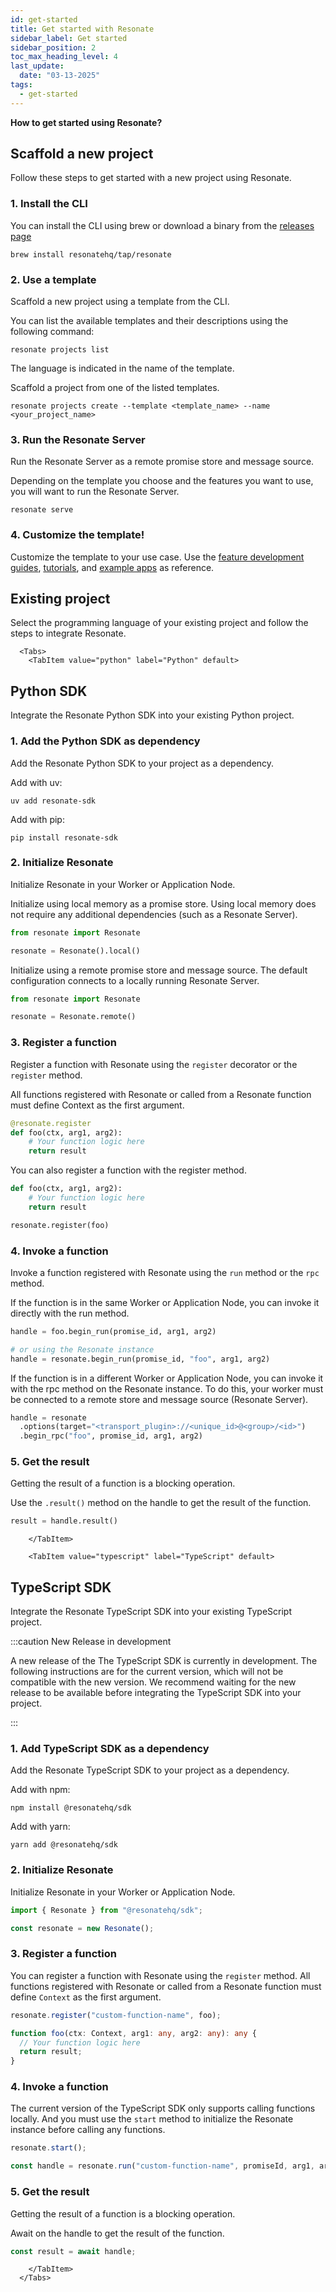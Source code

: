 ```yaml
---
id: get-started
title: Get started with Resonate
sidebar_label: Get started
sidebar_position: 2
toc_max_heading_level: 4
last_update:
  date: "03-13-2025"
tags:
  - get-started
---
```



**How to get started using Resonate?**

<Tabs>
  <TabItem value="new" label="New project" default>

## Scaffold a new project

Follow these steps to get started with a new project using Resonate.

### 1. Install the CLI

You can install the CLI using brew or download a binary from the [releases page](https://github.com/resonatehq/resonate/releases)

```shell
brew install resonatehq/tap/resonate
```

### 2. Use a template

Scaffold a new project using a template from the CLI.

You can list the available templates and their descriptions using the following command:

```shell
resonate projects list
```

The language is indicated in the name of the template.

Scaffold a project from one of the listed templates.

```shell
resonate projects create --template <template_name> --name <your_project_name>
```

### 3. Run the Resonate Server

Run the Resonate Server as a remote promise store and message source.

Depending on the template you choose and the features you want to use, you will want to run the Resonate Server.

```shell
resonate serve
```

### 4. Customize the template!

Customize the template to your use case.
Use the [feature development guides](/develop), [tutorials](/learn), and [example apps](https://github.com/resonatehq-examples) as reference.

  </TabItem>
  <TabItem value="existing" label="Existing project">

## Existing project

Select the programming language of your existing project and follow the steps to integrate Resonate.

      <Tabs>
        <TabItem value="python" label="Python" default>

## Python SDK

Integrate the Resonate Python SDK into your existing Python project.

### 1. Add the Python SDK as dependency

Add the Resonate Python SDK to your project as a dependency.

Add with uv:

```shell
uv add resonate-sdk
```

Add with pip:

```shell
pip install resonate-sdk
```

### 2. Initialize Resonate

Initialize Resonate in your Worker or Application Node.

Initialize using local memory as a promise store.
Using local memory does not require any additional dependencies (such as a Resonate Server).

```python
from resonate import Resonate

resonate = Resonate().local()
```

Initialize using a remote promise store and message source.
The default configuration connects to a locally running Resonate Server.

```python
from resonate import Resonate

resonate = Resonate.remote()
```

### 3. Register a function

Register a function with Resonate using the `register` decorator or the `register` method.

All functions registered with Resonate or called from a Resonate function must define Context as the first argument.

```python
@resonate.register
def foo(ctx, arg1, arg2):
    # Your function logic here
    return result
```

You can also register a function with the register method.

```python
def foo(ctx, arg1, arg2):
    # Your function logic here
    return result

resonate.register(foo)
```

### 4. Invoke a function

Invoke a function registered with Resonate using the `run` method or the `rpc` method.

If the function is in the same Worker or Application Node, you can invoke it directly with the run method.

```python
handle = foo.begin_run(promise_id, arg1, arg2)

# or using the Resonate instance
handle = resonate.begin_run(promise_id, "foo", arg1, arg2)
```

If the function is in a different Worker or Application Node, you can invoke it with the rpc method on the Resonate instance.
To do this, your worker must be connected to a remote store and message source (Resonate Server).

```python
handle = resonate
  .options(target="<transport_plugin>://<unique_id>@<group>/<id>")
  .begin_rpc("foo", promise_id, arg1, arg2)
```

### 5. Get the result

Getting the result of a function is a blocking operation.

Use the `.result()` method on the handle to get the result of the function.

```python
result = handle.result()
```

        </TabItem>

        <TabItem value="typescript" label="TypeScript" default>

## TypeScript SDK

Integrate the Resonate TypeScript SDK into your existing TypeScript project.

:::caution New Release in development

A new release of the The TypeScript SDK is currently in development.
The following instructions are for the current version, which will not be compatible with the new version.
We recommend waiting for the new release to be available before integrating the TypeScript SDK into your project.

:::

### 1. Add TypeScript SDK as a dependency

Add the Resonate TypeScript SDK to your project as a dependency.

Add with npm:

```shell
npm install @resonatehq/sdk
```

Add with yarn:

```shell
yarn add @resonatehq/sdk
```

### 2. Initialize Resonate

Initialize Resonate in your Worker or Application Node.

```typescript
import { Resonate } from "@resonatehq/sdk";

const resonate = new Resonate();
```

### 3. Register a function

You can register a function with Resonate using the `register` method.
All functions registered with Resonate or called from a Resonate function must define `Context` as the first argument.

```typescript
resonate.register("custom-function-name", foo);

function foo(ctx: Context, arg1: any, arg2: any): any {
  // Your function logic here
  return result;
}
```

### 4. Invoke a function

The current version of the TypeScript SDK only supports calling functions locally.
And you must use the `start` method to initialize the Resonate instance before calling any functions.

```typescript
resonate.start();

const handle = resonate.run("custom-function-name", promiseId, arg1, arg2);
```

### 5. Get the result

Getting the result of a function is a blocking operation.

Await on the handle to get the result of the function.

```typescript
const result = await handle;
```

        </TabItem>
      </Tabs>

  </TabItem>

</Tabs>
